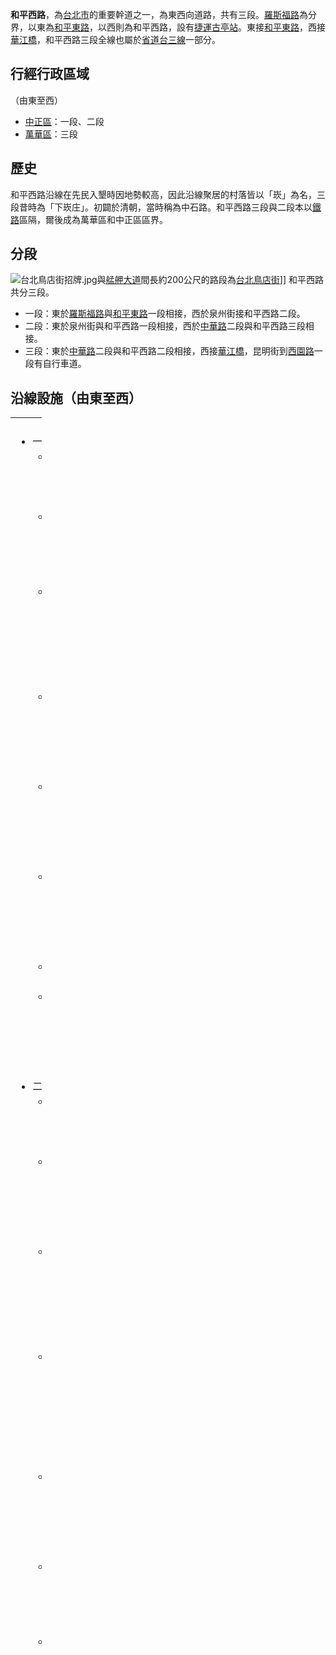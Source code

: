 {{Unreferenced |time=2019-08-02T13:05:10+00:00 }}

'''和平西路'''，為[[臺北市|台北市]]的重要幹道之一，為東西向道路，共有三段。[[羅斯福路_(台北市)|羅斯福路]]為分界，以東為[[和平東路|和平東路]]，以西則為和平西路，設有[[古亭站|捷運古亭站]]。東接[[和平東路|和平東路]]，西接[[華江橋|華江橋]]，和平西路三段全線也屬於[[省道|省道]][[台三線|台三線]]一部分。

==行經行政區域==
（由東至西）
*[[中正區_(臺北市)|中正區]]：一段、二段
*[[萬華區|萬華區]]：三段

==歷史==

和平西路沿線在先民入墾時因地勢較高，因此沿線聚居的村落皆以「崁」為名，三段昔時為「下崁庄」。初闢於清朝，當時稱為中石路。和平西路三段與二段本以[[縱貫線_(北段)|鐵路]]區隔，爾後成為萬華區和中正區區界。

==分段==
[[File:台北鳥店街招牌.jpg|thumb]]與[[艋舺大道|艋舺大道]]間長約200公尺的路段為[[台北鳥店街|台北鳥店街]]]]
和平西路共分三段。

*一段：東於[[羅斯福路_(台北市)|羅斯福路]]與[[和平東路|和平東路]]一段相接，西於泉州街接和平西路二段。
*二段：東於泉州街與和平西路一段相接，西於[[中華路_(台北市)|中華路]]二段與和平西路三段相接。 
*三段：東於[[中華路|中華路]]二段與和平西路二段相接，西接[[華江橋|華江橋]]，昆明街到[[西園路|西園路]]一段有自行車道。

==沿線設施（由東至西）==
{| border="0" cellpadding="5" width="100%"
|----- valign="top"
| width="50%" | || width="50%" | 
|-----
| valign="top" |

*一段
**[[古亭站|捷運古亭站]]（8號出口）
**[[歌德學院|台北歌德學院]]（20號12樓）
**南昌公園（位於南昌路二段與和平西路一段口）
**[[台北市公共自行車租賃系統|台北市公共自行車租賃系統]]南昌公園站
**[[臺北市道路管線暨資訊中心|臺北市道路管線暨資訊中心]](59號1樓)
**國立台北教育大學創新育成中心(90號)
**螢橋公園
**中國青年創業協會總會（150號）
*二段
**龍口郵局（68號）
**[[台北市立植物園|台北植物園]]（正門位於南海路53號）
**[[臺北市立建國高級中學|臺北市立建國高級中學]]（正門位於南海路56號）
**[[臺北市國語實驗國民小學|臺北市國語實驗國民小學]]（正門位於南海路58號）
**[[連江縣政府|連江縣政府]]駐台辦事處（72號）
**[[馬祖酒廠|馬祖酒廠]]台北營業處（72號）
**和平辦公大樓（100號）
***[[行政院農業委員會林務局農林航空測量所|行政院農業委員會林務局農林航空測量所]]
***財團法人中央畜產會(5樓)
***[[行政院農業委員會漁業署|行政院農業委員會漁業署]](6樓)
***[[行政院農業委員會動植物防疫檢疫局|行政院農業委員會動植物防疫檢疫局]](9樓)
**[[台北市公共自行車租賃系統|台北市公共自行車租賃系統]]植物園站（100號前）
| valign="top" |
*三段
**[[臺北市政府警察局|臺北市政府警察局]]萬華分局康定路派出所（112號）
**台北市萬華區行政中心（120號）
***台北市萬華區公所
***台北市萬華區戶政事務所
***台北市建成地政事務所
***台北市稅捐稽徵處萬華分處
***[[龍山商場|龍山商場]]
**[[艋舺公園|艋舺公園]]
**[[艋舺公園|艋舺公園]]地下停車場
**[[龍山寺地下街|龍山寺地下街]]
**[[台北鳥店街|台北鳥店街]]
**[[龍山寺站|捷運龍山寺站]]（3號出口）、（2號出口）、（1號出口）
**[[台北市公共自行車租賃系統|台北市公共自行車租賃系統]][[捷運龍山寺站|捷運龍山寺站]][1號出口]
**[[臺北市萬華區龍山國民小學|臺北市萬華區龍山國民小學]]（235號）
**[[台北市公共自行車租賃系統|台北市公共自行車租賃系統]][[臺北市萬華區龍山國民小學|龍山國小]]站
**[[時報文化|時報文化]]（240號）
**華江橋郵局（310號）
**[[華江橋|華江橋]]
**華江雁鴨公園
|}

==參見==
*參見[[臺北市主要道路列表|臺北市主要道路列表]]
*[[台北鳥店街|台北鳥店街]]

{{臺北市市區主要道路}}
[[Category:台北市街道|H和]]
[[Category:台3線|Category:台3線]]

[[en:Heping_Road|en:Heping Road]]